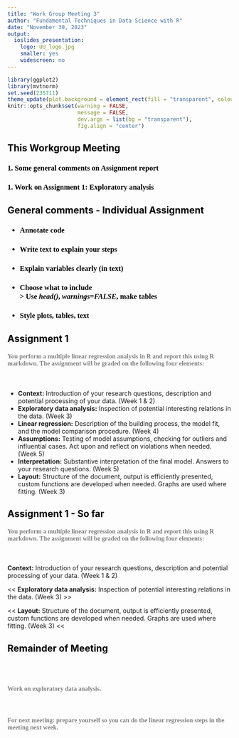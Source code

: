 ```yaml
---
title: "Work Group Meeting 3"
author: "Fundamental Techniques in Data Science with R"
date: "November 30, 2023"
output:
  ioslides_presentation:
    logo: UU_logo.jpg
    smaller: yes
    widescreen: no
---
```


<style>
h2{
  color: black;
}

h3{
  color: black;
  font-family: "Rockwell";
  text-align: left;
}

h4{
  color: grey;
  font-family: "Rockwell";
  text-align: left;
}

.forceBreak { -webkit-column-break-after: always; break-after: column; }

#centertext{
color: black;
text-align: center;
font-size: 35px; 
line-height:1.5em;
}

#othertext{
color: black;
text-align: left;
font-size: 20px; 
line-height:1.5em;
}

#thirdtext{
color: black;
text-align: left;
font-size: 28px; 
line-height:1em;
}


</style>

```r
library(ggplot2)
library(mvtnorm)
set.seed(235711)
theme_update(plot.background = element_rect(fill = "transparent", colour = NA))
knitr::opts_chunk$set(warning = FALSE, 
                      message = FALSE, 
                      dev.args = list(bg = "transparent"), 
                      fig.align = "center")
```


## This Workgroup Meeting

<h3> 1\. Some general comments on Assignment report </h3>
<h3> 1\. Work on Assignment 1: Exploratory analysis </h3>


## General comments - Individual Assignment

<h3> - Annotate code </h3>
<h3> - Write text to explain your steps </h3>
<h3> - Explain variables clearly (in text) </h3>
<h3> - Choose what to include <br> <tab> \> Use *head()*, *warnings=FALSE*, make tables </h3>
<h3> - Style plots, tables, text </h3>

## Assignment 1

<h4>You perform a multiple linear regression analysis in R and report this using R markdown. The assignment will be graded on the following four elements:</h4><br>

-	<b>Context:</b> Introduction of your research questions, description and potential processing of your data. (Week 1 & 2) 
- <b>Exploratory data analysis:</b> Inspection of potential interesting relations in the data. (Week 3)
-	<b>Linear regression:</b> Description of the building process, the model fit, and the model comparison procedure. (Week 4)
-	<b>Assumptions:</b> Testing of model assumptions, checking for outliers and influential cases. Act upon and reflect on violations when needed. (Week 5)
-	<b>Interpretation:</b> Substantive interpretation of the final model. Answers to your research questions. (Week 5)
-	<b>Layout:</b> Structure of the document, output is efficiently presented, custom functions are developed when needed. Graphs are used where fitting. (Week 3)


## Assignment 1 - So far

<h4>You perform a multiple linear regression analysis in R and report this using R markdown. The assignment will be graded on the following four elements:</h4><br>

<b>Context:</b> Introduction of your research questions, description and potential processing of your data. (Week 1 & 2) <br>

\<\< <b>Exploratory data analysis:</b> Inspection of potential interesting relations in the data. (Week 3) \>\>

\<\< <b>Layout:</b> Structure of the document, output is efficiently presented, custom functions are developed when needed. Graphs are used where fitting. (Week 3) \<\<

## Remainder of Meeting

<br><br>
<h4> Work on exploratory data analysis. </h4>

<br>
<h4> For next meeting: prepare yourself so you can do the linear regression steps in the meeting next week. </h4>

